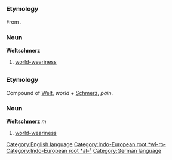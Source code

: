 =={{en}}==
[[Category:English language]]
===Etymology===
From {{de}}.
[[Category:Indo-European root *wī-ro-]][[Category:Indo-European root *al-²]]
===Noun===
'''Weltschmerz'''

#[[world-weariness]]
=={{de}}==
[[Category:German language]]
===Etymology===
Compound of [[Welt]], ''world'' + [[Schmerz]], ''pain''.
===Noun===
'''[[Welt]][[schmerz]]''' ''m''

#[[world-weariness]]